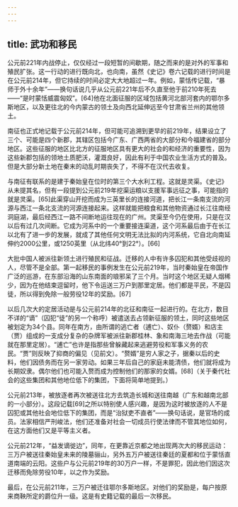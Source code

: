 ```yaml
---
---
---
```

title: 武功和移民
---



公元前221年内战停止，仅仅经过一段短暂的间歇期，随之而来的是对外的军事和殖民扩张。这一行动的进行既向北，也向南，虽然《史记》卷六记载的进行时间是在公元前214年，但它持续的时间必定大大地超过一年。例如，蒙恬传记载，“暴师于外十余年”——换句话说几乎从公元前221年后不久直至他于前210年死去——“是时蒙恬威震匈奴”。[64]他在北面征服的区域包括黄河北部河套内的鄂尔多斯地区，以及更往北的今内蒙古的领土及向西北延伸远至今甘肃省兰州的其他领土。

南征也正式地记载于公元前214年，但可能可追溯到更早的前219年，结果设立了三个、可能是四个新郡，其辖区包括今广东、广西两省的大部分和今福建省的部分地区。这些征服的地区比北方的征服地区具有更大的社会的和经济的重要性，因为这些新郡包括的领地土质肥沃，灌溉良好，因此有利于中国农业生活方式的普及。但是大部分新土地在秦末的动乱时期丧失了，不得不在汉代去收复。

与南征有联系的是建于秦始皇在位时的第三个大水利工程。这就是灵渠。《史记》从未提其名，但有一段提到公元前219年挖渠运粮以支援军事远征之事，可能指的就是灵渠。[65]此渠穿山开挖而成为三英里长的连接河道，把长江一条南支流的河源与西江一条北支流的河源连接起来。这样就能把粮食和其他物资通过长江往南经洞庭湖，最后经西江一路不间断地运往现在的广州。灵渠至今仍在使用，只是在汉以后有过几次间断。它成为河系中的一个重要接连渠道，这个河系最后由于在长江以北有了进一步的发展，就成了其他任何文明无法比拟的内河系统，它自北向南延伸约2000公里，或1250英里（从北纬40°到22°）。[66]

大批中国人被派往新领土进行殖民和征战。迁移的人中有许多囚犯和其他受歧视的人，尽管不是全部。第一起移民的事例发生在公元前219年，当时秦始皇在帝国作广泛的巡游，在东部沿海的山东南面的琅邪呆了三个月。当时这个地区无疑人烟稀少，因为在他结束逗留时，他下令运送三万户到那里定居。他们都是平民，不是囚徒，所以得到免除一般劳役12年的奖励。[67]

以后几次大的定居活动是与公元前214年的北征和南征一起进行的。在北方，数目不详的“谪”（囚犯“徒”的另一个称呼）被遣送去占领新征服的领土，同时这些地区被划定为34个县。同年在南方，由所谓的逃亡者（逋亡）、奴仆（赘婿）和店主（贾）组成的一支成分复杂的杂牌军被派往新郡桂林、象和南海三地去作战（可能就在那里定居）。“逋亡”也许是指那些曾躲藏起来逃避劳役和军事义务的农民。“贾”则反映了抑商的偏见（见前文）。“赘婿”是穷人家之子，据秦以后的史料，他们因债务而在另一家劳动。如果三年后自己的家庭未能清债，他们就将成为长期奴隶。偶尔他们也可能入赘而成为控制他们的那家的女婿。[68]（关于秦代社会的这些集团和其他地位低下的集团，下面将简单地提到。）

公元前213年，被放逐者再次被送往北方去筑造长城和送往南越（广东和越南北部的一小部分）。这段记载[69]之所以特别使人感兴趣，是因为这时被放逐的人不是囚犯或其他社会地位低下的集团，而是“治狱吏不直者”——换句话说，是官场的成员。法家相信严刑峻法，他们还准备对社会一切成员行使法律而不管其地位如何，在这方面他们又是平等主义者。

公元前212年，“益发谪徙边”，同年，在更靠近京都之地出现两次大的移民运动：三万户被送往秦始皇未来的陵墓骊山，另外五万户被送往秦廷的夏都和位于蒙恬直道南端的云阳。这些户与公元前219年的30万户一样，不是罪犯，因此他们因这次迁移而免除劳役10年，以之作为奖励。

最后，在公元前211年，三万户被迁往鄂尔多斯地区。对他们的奖励是，每户按原来商鞅所定的爵位升一级。这是有史籍记载的最后一次移民。